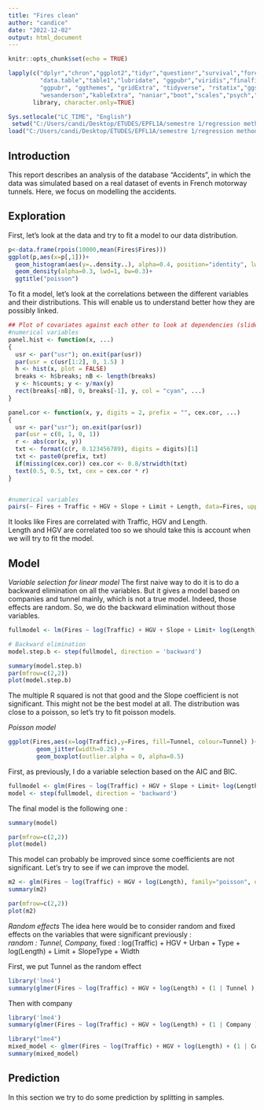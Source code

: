 ```yaml
---
title: "Fires clean"
author: "candice"
date: "2022-12-02"
output: html_document
---
```


```r
knitr::opts_chunk$set(echo = TRUE)
```

```r
lapply(c("dplyr","chron","ggplot2","tidyr","questionr","survival","forcats",
         "data.table","table1","lubridate", "ggpubr","viridis","finalfit",
         "ggpubr", "ggthemes", "gridExtra", "tidyverse", "rstatix","ggsci",
         "wesanderson","kableExtra", "naniar","boot","scales","psych","ggcorrplot","ggradar", "caret", "gam"), 
       library, character.only=TRUE)

Sys.setlocale("LC_TIME", "English")
 setwd("C:/Users/candi/Desktop/ETUDES/EPFL1A/semestre 1/regression methods/project/regression-methods/Fires")
load("C:/Users/candi/Desktop/ETUDES/EPFL1A/semestre 1/regression methods/project/Fires.RData")
```

## Introduction
This report describes an analysis of the database "Accidents", in which the data was simulated based on a real dataset of events in French motorway tunnels. Here, we focus on modelling the accidents.


## Exploration 
First, let's look at the data and try to fit a model to our data distribution. 

```r
p<-data.frame(rpois(10000,mean(Fires$Fires)))
ggplot(p,aes(x=p[,1]))+
  geom_histogram(aes(y=..density..), alpha=0.4, position="identity", lwd=0.1)+
  geom_density(alpha=0.3, lwd=1, bw=0.3)+
  ggtitle("poisson")
```

To fit a model, let's look at the correlations between the different variables and their distributions. This will enable us to understand better how they are possibly linked. 

```r
## Plot of covariates against each other to look at dependencies (slide 55)
#numerical variables 
panel.hist <- function(x, ...)
{
  usr <- par("usr"); on.exit(par(usr))
  par(usr = c(usr[1:2], 0, 1.5) )
  h <- hist(x, plot = FALSE)
  breaks <- h$breaks; nB <- length(breaks)
  y <- h$counts; y <- y/max(y)
  rect(breaks[-nB], 0, breaks[-1], y, col = "cyan", ...)
}

panel.cor <- function(x, y, digits = 2, prefix = "", cex.cor, ...)
{
  usr <- par("usr"); on.exit(par(usr))
  par(usr = c(0, 1, 0, 1))
  r <- abs(cor(x, y))
  txt <- format(c(r, 0.123456789), digits = digits)[1]
  txt <- paste0(prefix, txt)
  if(missing(cex.cor)) cex.cor <- 0.8/strwidth(txt)
  text(0.5, 0.5, txt, cex = cex.cor * r)
}


#numerical variables
pairs(~ Fires + Traffic + HGV + Slope + Limit + Length, data=Fires, upper.panel = panel.cor, diag.panel = panel.hist)
```
It looks like Fires are correlated with Traffic, HGV and Length. \
Length and HGV are correlated too so we should take this is account when we will try to fit the model.


## Model 
*Variable selection for linear model*
The first naive way to do it is to do a backward elimination on all the variables. But it gives a model based on companies and tunnel mainly, which is not a true model. Indeed, those effects are random. So, we do the backward elimination without those variables. 

```r
fullmodel <- lm(Fires ~ log(Traffic) + HGV + Slope + Limit+ log(Length) + Direction + Urban + Type + Length + Traffic, data = Fires)

# Backward elimination
model.step.b <- step(fullmodel, direction = 'backward')

```
```r
summary(model.step.b)
par(mfrow=c(2,2)) 
plot(model.step.b)
```
The multiple R squared is not that good and the Slope coefficient is not significant. This might not be the best model at all. The distribution was close to a poisson, so let's try to fit poisson models.



*Poisson model*
```r
ggplot(Fires,aes(x=log(Traffic),y=Fires, fill=Tunnel, colour=Tunnel) )+
        geom_jitter(width=0.25) +
        geom_boxplot(outlier.alpha = 0, alpha=0.5) 
```

First, as previously, I do a variable selection based on the AIC and BIC. 
```r
fullmodel <- glm(Fires ~ log(Traffic) + HGV + Slope + Limit+ log(Length) + Direction + Urban + Type + Length + Traffic, family="poisson", data=Fires)
model <- step(fullmodel, direction = 'backward')
``` 

The final model is the following one : 
```r
summary(model)

par(mfrow=c(2,2)) 
plot(model)

```
This model can probably be improved since some coefficients are not significant. Let's try to see if we can improve the model. 

```r
m2 <- glm(Fires ~ log(Traffic) + HGV + log(Length), family="poisson", data=Fires)
summary(m2)

par(mfrow=c(2,2)) 
plot(m2)
``` 

*Random effects*
The idea here would be to consider random and fixed effects on the variables that were significant previously :\
  *random : Tunnel, Company, 
  *fixed : log(Traffic) + HGV + Urban + Type + log(Length) + Limit + SlopeType + Width\

First, we put Tunnel as the random effect
  
```r
library('lme4')
summary(glmer(Fires ~ log(Traffic) + HGV + log(Length) + (1 | Tunnel ), data = Fires, family=poisson))
``` 
Then with company
```r
library('lme4')
summary(glmer(Fires ~ log(Traffic) + HGV + log(Length) + (1 | Company ), data = Fires, family=poisson))
``` 


```r
library("lme4")
mixed_model <- glmer(Fires ~ log(Traffic) + HGV + log(Length) + (1 | Company) +(1| Tunnel), data = Fires, family=poisson)
summary(mixed_model)
``` 


## Prediction 
In this section we try to do some prediction by splitting in samples. 



